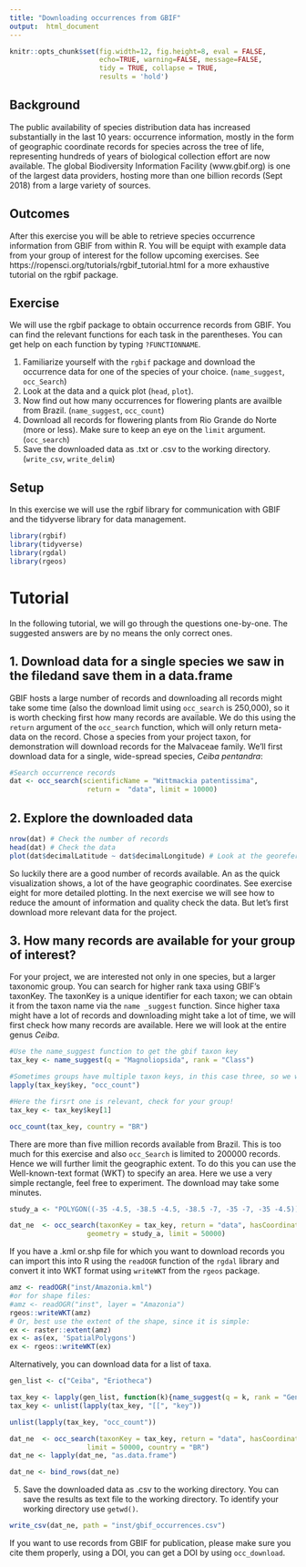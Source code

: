 ```yaml
---
title: "Downloading occurrences from GBIF"
output:  html_document
---
```


```r
knitr::opts_chunk$set(fig.width=12, fig.height=8, eval = FALSE,
                      echo=TRUE, warning=FALSE, message=FALSE,
                      tidy = TRUE, collapse = TRUE,
                      results = 'hold')
```

## Background
The public availability of species distribution data has increased substantially in the last 10 years: occurrence information, mostly in the form of geographic coordinate records for species across the tree of life, representing hundreds of years of biological collection effort are now available. The global Biodiversity Information Facility (www.gbif.org) is one of the largest data providers, hosting more than one billion records (Sept 2018) from a large variety of sources.

## Outcomes
After this exercise you will be able to retrieve species occurrence information from GBIF from within R. You will be equipt with example data from your group of interest for the follow upcoming exercises. See https://ropensci.org/tutorials/rgbif_tutorial.html for a more exhaustive tutorial on the rgbif package.

## Exercise
We will use the rgbif package to obtain occurrence records from GBIF. You can find the relevant functions for each task in the parentheses. You can get help on each function by typing `?FUNCTIONNAME`. 


1. Familiarize yourself with the `rgbif` package and download the occurrence data for one of the species of your choice. (`name_suggest`, `occ_Search`)
2. Look at the data and a quick plot (`head`, `plot`).
3. Now find out how many occurrences for flowering plants are availble from Brazil.  (`name_suggest`, `occ_count`)
4. Download all records for flowering plants from Rio Grande do Norte (more or less). Make sure to keep an eye on the `limit` argument. (`occ_search`)
5. Save the downloaded data as .txt or .csv to the working directory. (`write_csv`, `write_delim`)

## Setup
In this exercise we will use the rgbif library for communication with GBIF and the tidyverse library for data management.

```r
library(rgbif)
library(tidyverse)
library(rgdal)
library(rgeos)
```

# Tutorial
In the following tutorial, we will go through the questions one-by-one. The suggested answers are by no means the only correct ones.

## 1. Download data for a single species we saw in the filedand save them in a data.frame
GBIF hosts a large number of records and downloading all records might take some time (also the download limit using `occ_search` is 250,000), so it is worth checking first how many records are available. We do this using the `return` argument of the `occ_search` function, which will only return meta-data on the record. Chose a species from your project taxon, for demonstration will download records for the Malvaceae family. We'll first download data for a single, wide-spread species, _Ceiba pentandra_:

```r
#Search occurrence records
dat <- occ_search(scientificName = "Wittmackia patentissima", 
                   return =  "data", limit = 10000)
```

## 2. Explore the downloaded data
```r
nrow(dat) # Check the number of records
head(dat) # Check the data
plot(dat$decimalLatitude ~ dat$decimalLongitude) # Look at the georeferenced records
```

So luckily there are a good number of records available. An as the quick visualization shows, a lot of the have geographic coordinates. See exercise eight for more detailed plotting. In the next exercise we will see how to reduce the amount of information and quality check the data. But let’s first download more relevant data for the project.

## 3. How many records are available for your group of interest?
For your project, we are interested not only in one species, but a larger taxonomic group. You can search for higher rank taxa using GBIF's taxonKey. The taxonKey is a unique identifier for each taxon; we can obtain it from the taxon name via the `name _suggest` function. Since higher taxa might have a lot of records and downloading might take a lot of time, we will first check how many records are available. Here we will look at the entire genus *Ceiba*.

```r
#Use the name_suggest function to get the gbif taxon key
tax_key <- name_suggest(q = "Magnoliopsida", rank = "Class")

#Sometimes groups have multiple taxon keys, in this case three, so we will check how many records are available for them
lapply(tax_key$key, "occ_count")

#Here the firsrt one is relevant, check for your group!
tax_key <- tax_key$key[1]
```

```r
occ_count(tax_key, country = "BR")
```

There are more than five million records available from Brazil. This is too much for this exercise and also `occ_Search` is limited to 200000 records. Hence we will further limit the geographic extent. To do this you can use the Well-known-text format (WKT) to specify an area. Here we use a very simple rectangle, feel free to experiment. The download may take some minutes.


<!-- 4. Download all data for your group from Brazil, or if the group is very large from part of that area. -->
<!-- You can now download the records for Brazil. Since we want to work with coordinates, we will only download those records that do have coordinates. -->
<!-- ```{r} -->
<!-- dat  <- occ_search(taxonKey = tax_key, return = "data",  -->
<!--                    country = "BR", hasCoordinate = T, limit = 10000)  -->
<!-- ``` -->

<!-- That leaves us with `r nrow(dat)` records. If you are satisfied for your group you can go to the next step and save the data to the working directory. The limit for record searching using rgbif is 250,000 records, if your group has more records you may limit the geographic area to the north east of Brazil. To do this you can use the Well-known-text format (WKT) to specify an area. Here we use a very simple rectangle, feel free to experiment -->

```r
study_a <- "POLYGON((-35 -4.5, -38.5 -4.5, -38.5 -7, -35 -7, -35 -4.5))"

dat_ne  <- occ_search(taxonKey = tax_key, return = "data", hasCoordinate = T,
                   geometry = study_a, limit = 50000) 

```

If you have a .kml or.shp file for which you want to download records you can import this into R using the `readOGR` function of the `rgdal` library and convert it into WKT format using `writeWKT` from the `rgeos` package.

```r
amz <- readOGR("inst/Amazonia.kml")
#or for shape files:
#amz <- readOGR("inst", layer = "Amazonia")
rgeos::writeWKT(amz)
# Or, best use the extent of the shape, since it is simple:
ex <- raster::extent(amz)
ex <- as(ex, 'SpatialPolygons') 
ex <- rgeos::writeWKT(ex)
```

Alternatively, you can download data for a list of taxa.

```r
gen_list <- c("Ceiba", "Eriotheca")

tax_key <- lapply(gen_list, function(k){name_suggest(q = k, rank = "Genus")})
tax_key <- unlist(lapply(tax_key, "[[", "key"))

unlist(lapply(tax_key, "occ_count"))

dat_ne  <- occ_search(taxonKey = tax_key, return = "data", hasCoordinate = T,
                   limit = 50000, country = "BR") 
dat_ne <- lapply(dat_ne, "as.data.frame")

dat_ne <- bind_rows(dat_ne)
```


5. Save the downloaded data as .csv to the working directory.
You can save the results as text file to the working directory. To identify your working directory use `getwd()`.

```r
write_csv(dat_ne, path = "inst/gbif_occurrences.csv")
```

If you want to use records from GBIF for publication, please make sure you cite them properly, using a DOI, you can get a DOI by using `occ_download`.


<!-- ## 3. Download Bombacoideae records on subfamily rank -->
<!-- Unfortunately, downloading by subfamily is not recommendable due to taxonomic issues and because not all records are classified accordingly. Using the species keys from `name_lookup(q = Bombacoideae)` does not yield any records.  We'll therefor use a list of species, to download the records. We'll first get the GBIF taxonKey for all species in the list using the `name _suggest` function. You can either define the list directly in R, or if you want search for many species, you load a list from a text file. As an example, you can use the 'bombacoids_specs_list.txt' file. We are only interested in the actual data (no the meta-data), therefore `return = 'data'` and only those records that have coordinates (`hasCoordinate = T`). -->

<!-- ```{r} -->
<!-- #You can either create the species list in R, or if it is long list, download it from -->

<!-- # splist <- c("Adansonia digitata", "Ceiba pentandra") #for few speceis define in R like this -->

<!-- splist <- read_delim("Example_data/bombacoids_specs_list.txt", delim = "\t")%>% -->
<!-- unlist(use.names = F) -->

<!-- #get taxon keys -->
<!-- keys <- lapply(as.list(splist), function(x) name_suggest(x, rank = "species"))%>% -->
<!--   bind_rows()%>% -->
<!--   filter(canonicalName %in% splist)%>% -->
<!--   dplyr::select(key)%>% -->
<!--   unlist(use.names = F) -->

<!-- #obtain records -->
<!-- bomb.occ <- occ_search(taxonKey = keys, limit=50000, return = 'data', hasCoordinate = T) # remember to change the limit -->
<!-- ``` -->

<!-- 4. Save the downloaded data to the working directory. -->
<!-- The code above gives a list of the same length as the number of keys supplied (three in this case, as _Ceiba pentandra_ has two keys) consisting of data.frames with the occurrence records and large number of additional columns. WE will get rid of unnecessary information in the next exercise. For now we only want to get the data in a single data.frame and write it to the working directory -->

<!-- ```{r} -->
<!-- #sort out species without records -->
<!-- bomb.out <- bomb.occ[sapply(bomb.occ, "length", USE.NAMES = F) != 1]%>% -->
<!--   bind_rows() -->

<!-- write_csv(x = bomb.out, path = "bombacoideae_occurrences_gbif.csv") -->
<!-- ``` -->

